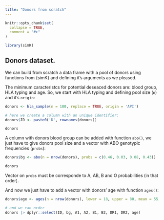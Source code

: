 ```yaml
---
title: "Donors from scratch"
---
```


```r
knitr::opts_chunk$set(
  collapse = TRUE,
  comment = "#>"
)
```

```r
library(simK)
```

## Donors dataset.

We can build from scratch a data frame with a pool of donors using functions from {simK} and defining it's arguments as we pleased.

The minimum caracteristcs for potential deseaced donors are: blood group, HLA typing and age. So, we start with HLA typing and defining pool size (`n`) and it's `origin`:

```r
donors <- hla_sample(n = 100, replace = TRUE, origin = 'API')

# here we create a column with an unique identifier:
donors$ID <- paste0('D', rownames(donors))

donors
```

A column with donors blood group can be added with function `abo()`, we just have to give donors pool size and a vector with ABO genotypic frequencies (`probs`):

```r
donors$bg <- abo(n = nrow(donors), probs = c(0.46, 0.03, 0.08, 0.43))

donors
```

Vector on `probs` must be corresponde to A, AB, B and O probabilities (in that order).

And now we just have to add a vector with donors' age with function `ages()`:

```r
donors$age <- ages(n = nrow(donors), lower = 18, upper = 80, mean = 55, sd = 25)

# and we can order 
donors |> dplyr::select(ID, bg, A1, A2, B1, B2, DR1, DR2, age)
```

